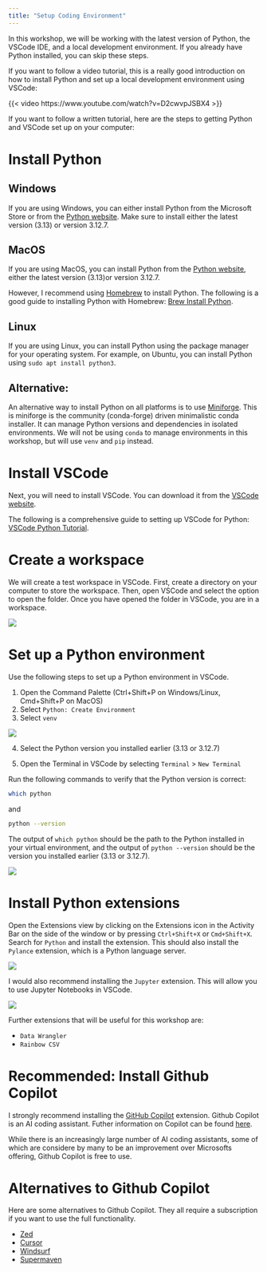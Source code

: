 ```yaml
---
title: "Setup Coding Environment"
---
```




In this workshop, we will be working with the latest version of Python, the VSCode IDE, and a local development environment. If you already have Python installed, you can skip these steps.

If you want to follow a video tutorial, this is a really good introduction on how to install Python and set up a local development environment using VSCode: 

{{< video https://www.youtube.com/watch?v=D2cwvpJSBX4 >}}


If you want to follow a written tutorial, here are the steps to getting Python and VSCode set up on your computer:

# Install Python

## Windows
If you are using Windows, you can either install Python from the Microsoft Store or from the [Python website](https://www.python.org/downloads/). Make sure to install either the latest version (3.13) or version 3.12.7.

## MacOS
If you are using MacOS, you can install Python from the [Python website](https://www.python.org/downloads/), either the latest version (3.13)or version 3.12.7.

However, I recommend using [Homebrew](https://brew.sh/) to install Python. The following is a good guide to installing Python with Homebrew: [Brew Install Python](https://mac.install.guide/python/index.html).

## Linux
If you are using Linux, you can install Python using the package manager for your operating system. For example, on Ubuntu, you can install Python using `sudo apt install python3`.

## Alternative: 

An alternative way to install Python on all platforms is to use [Miniforge](https://conda-forge.org/download/). This is miniforge is the community (conda-forge) driven minimalistic conda installer. It can manage Python versions and dependencies in isolated environments. We will not be using `conda` to manage environments in this workshop, but will use `venv` and `pip` instead.



# Install VSCode

Next, you will need to install VSCode. You can download it from the [VSCode website](https://code.visualstudio.com/).

The following is a comprehensive guide to setting up VSCode for Python: [VSCode Python Tutorial](https://code.visualstudio.com/docs/python/python-tutorial).


# Create a workspace
We will create a test workspace in VSCode. First, create a directory on your computer to store the workspace. Then, open VSCode and select the option to open the folder. Once you have opened the folder in VSCode, you are in a workspace. 

![](../../assets/images/vscode-workspace.png)

# Set up a Python environment

Use the following steps to set up a Python environment in VSCode.

(@) Open the Command Palette (Ctrl+Shift+P on Windows/Linux, Cmd+Shift+P on MacOS)
(@) Select `Python: Create Environment`
(@) Select `venv`

![](../../assets/images/vscode-venv.png)


(@) Select the Python version you installed earlier (3.13 or 3.12.7)

(@) Open the Terminal in VSCode by selecting `Terminal` > `New Terminal`

Run the following commands to verify that the Python version is correct:

```bash
which python   
```
and


```bash
python --version
```

The output of `which python` should be the path to the Python installed in your virtual environment, and the output of `python --version` should be the version you installed earlier (3.13 or 3.12.7).

![](../../assets/images/vscode-python-which-version.png)





# Install Python extensions

Open the Extensions view by clicking on the Extensions icon in the Activity Bar on the side of the window or by pressing `Ctrl+Shift+X` or `Cmd+Shift+X`. Search for `Python` and install the extension. This should also install the `Pylance` extension, which is a Python language server.

![](../../assets/images/vscode-extensions.png)

I would also recommend installing the `Jupyter` extension. This will allow you to use Jupyter Notebooks in VSCode.

![](../../assets/images/vscode-jupyter.png)

Further extensions that will be useful for this workshop are:

- `Data Wrangler`
- `Rainbow CSV`




# Recommended: Install Github Copilot

I strongly recommend installing the [GitHub Copilot](https://marketplace.visualstudio.com/items?itemName=github.copilot) extension. Github Copilot is an AI coding assistant. Futher information on Copilot can be found [here](https://docs.github.com/en/enterprise-cloud@latest/copilot/about-github-copilot/what-is-github-copilot).


While there is an increasingly large number of AI coding assistants, some of which are considere by many to be an improvement over Microsofts   offering, Github Copilot is free to use.



 <!-- if you work at an academic institution. -->

<!-- You can sign up for a trial [here](https://docs.github.com/en/copilot/using-github-copilot/getting-code-suggestions-in-your-ide-with-github-copilot), and then apply for an educational license [here](https://github.com/education/). -->


# Alternatives to Github Copilot

Here are some alternatives to Github Copilot. They all require a subscription if you want to use the full functionality.

- [Zed](https://zed.dev/)
- [Cursor](https://www.cursor.com/)
- [Windsurf](https://codeium.com/windsurf)
- [Supermaven](https://supermaven.com/)

